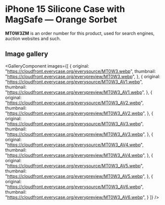 
# iPhone 15 Silicone Case with MagSafe — Orange Sorbet

<Callout type='info' emoji='👉🏻'>**MT0W3ZM** is an order number for this product, used for search engines, auction websites and such.</Callout>

## Image gallery

<GalleryComponent
    images={[
      {
        original: "https://cloudfront.everycase.org/everysource/MT0W3.webp",
        thumbnail: "https://cloudfront.everycase.org/everypreview/MT0W3.webp",
      },
      {
        original: "https://cloudfront.everycase.org/everysource/MT0W3_AV1.webp",
        thumbnail: "https://cloudfront.everycase.org/everypreview/MT0W3_AV1.webp",
      },
      {
        original: "https://cloudfront.everycase.org/everysource/MT0W3_AV2.webp",
        thumbnail: "https://cloudfront.everycase.org/everypreview/MT0W3_AV2.webp",
      },
      {
        original: "https://cloudfront.everycase.org/everysource/MT0W3_AV3.webp",
        thumbnail: "https://cloudfront.everycase.org/everypreview/MT0W3_AV3.webp",
      },
      {
        original: "https://cloudfront.everycase.org/everysource/MT0W3_AV4.webp",
        thumbnail: "https://cloudfront.everycase.org/everypreview/MT0W3_AV4.webp",
      },
      {
        original: "https://cloudfront.everycase.org/everysource/MT0W3_AV5.webp",
        thumbnail: "https://cloudfront.everycase.org/everypreview/MT0W3_AV5.webp",
      },
      {
        original: "https://cloudfront.everycase.org/everysource/MT0W3_AV6.webp",
        thumbnail: "https://cloudfront.everycase.org/everypreview/MT0W3_AV6.webp",
      }
    ]}
  />

